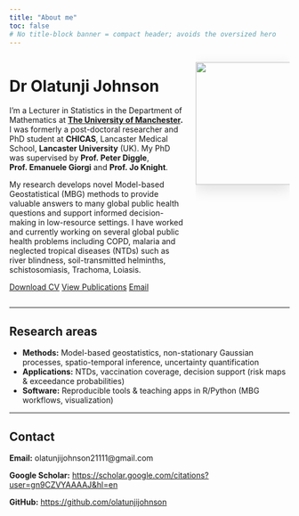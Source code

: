 ```yaml
---
title: "About me"
toc: false
# No title-block banner = compact header; avoids the oversized hero
---
```


::::: columns
::: {.column width="65%"}
# Dr Olatunji Johnson

I'm a Lecturer in Statistics in the Department of Mathematics at [**The University of Manchester**](https://www.manchester.ac.uk/)**.** I was formerly a post-doctoral researcher and PhD student at **CHICAS**, Lancaster Medical School, **Lancaster University** (UK). My PhD was supervised by **Prof. Peter Diggle**, **Prof. Emanuele Giorgi** and **Prof. Jo Knight**.

My research develops novel Model-based Geostatistical (MBG) methods to provide valuable answers to many global public health questions and support informed decision-making in low-resource settings. I have worked and currently working on
several global public health problems including COPD, malaria and neglected tropical diseases (NTDs) such as river blindness, soil-transmitted helminths, schistosomiasis, Trachoma, Loiasis.

[Download CV](files/cv.pdf){.btn .btn-primary .me-2} [View Publications](/publications/){.btn .btn-outline-secondary .me-2} [Email](mailto:olatunjijohnson21111@gmail.com){.btn .btn-outline-secondary}
:::

::: {.column width="35%"}
![](images/profile.jpg){.rounded-circle width="220" fig-align="center" style="box-shadow:0 8px 24px rgba(0,0,0,.12);"}
:::
:::::

------------------------------------------------------------------------

## Research areas

-   **Methods:** Model-based geostatistics, non-stationary Gaussian processes, spatio-temporal inference, uncertainty quantification\
-   **Applications:** NTDs, vaccination coverage, decision support (risk maps & exceedance probabilities)\
-   **Software:** Reproducible tools & teaching apps in R/Python (MBG workflows, visualization)

------------------------------------------------------------------------

## Contact

**Email:** olatunjijohnson21111\@gmail.com

**Google Scholar:** <https://scholar.google.com/citations?user=gn9CZVYAAAAJ&hl=en>

**GitHub:** <https://github.com/olatunjijohnson>
